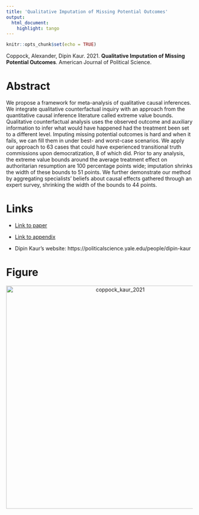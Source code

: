 ```yaml
---
title: 'Qualitative Imputation of Missing Potential Outcomes'
output:
  html_document:
    highlight: tango
---
```


```r
knitr::opts_chunk$set(echo = TRUE)
```

Coppock, Alexander, Dipin Kaur. 2021. <b>Qualitative Imputation of Missing Potential Outcomes</b>. American Journal of Political Science.

# Abstract
We propose a framework for meta-analysis of qualitative causal inferences. We integrate qualitative counterfactual inquiry with an approach from the quantitative causal inference literature called extreme value bounds. Qualitative counterfactual analysis uses the observed outcome and auxiliary information to infer what would have happened had the treatment been set to a different level. Imputing missing potential outcomes is hard and when it fails, we can fill them in under best- and worst-case scenarios. We apply our approach to 63 cases that could have experienced transitional truth commissions upon democratization, 8 of which did. Prior to any analysis, the extreme value bounds around the average treatment effect on authoritarian resumption are 100 percentage points wide; imputation shrinks the width of these bounds to 51 points. We further demonstrate our method by aggregating specialists' beliefs about causal effects gathered through an expert survey, shrinking the width of the bounds to 44 points.

# Links
 - <a href='coppock_kaur_2021.pdf'>Link to paper</a>
 - <a href='coppock_kaur_2021_appendix.pdf'>Link to appendix</a>

- Dipin Kaur's website: https://politicalscience.yale.edu/people/dipin-kaur

# Figure
<center><img src="display_figures/coppock_kaur_2021_display.png" alt="coppock_kaur_2021" width="600"></center>